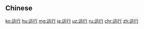 {{also|運行}}
==Chinese==
{{zh-see|運行}}

[[ko:运行]]
[[hu:运行]]
[[mg:运行]]
[[ja:运行]]
[[uz:运行]]
[[ru:运行]]
[[chr:运行]]
[[zh:运行]]